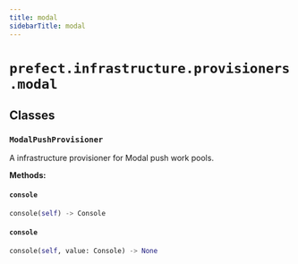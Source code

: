 ```yaml
---
title: modal
sidebarTitle: modal
---
```


# `prefect.infrastructure.provisioners.modal`

## Classes

### `ModalPushProvisioner`


A infrastructure provisioner for Modal push work pools.


**Methods:**

#### `console`

```python
console(self) -> Console
```

#### `console`

```python
console(self, value: Console) -> None
```
